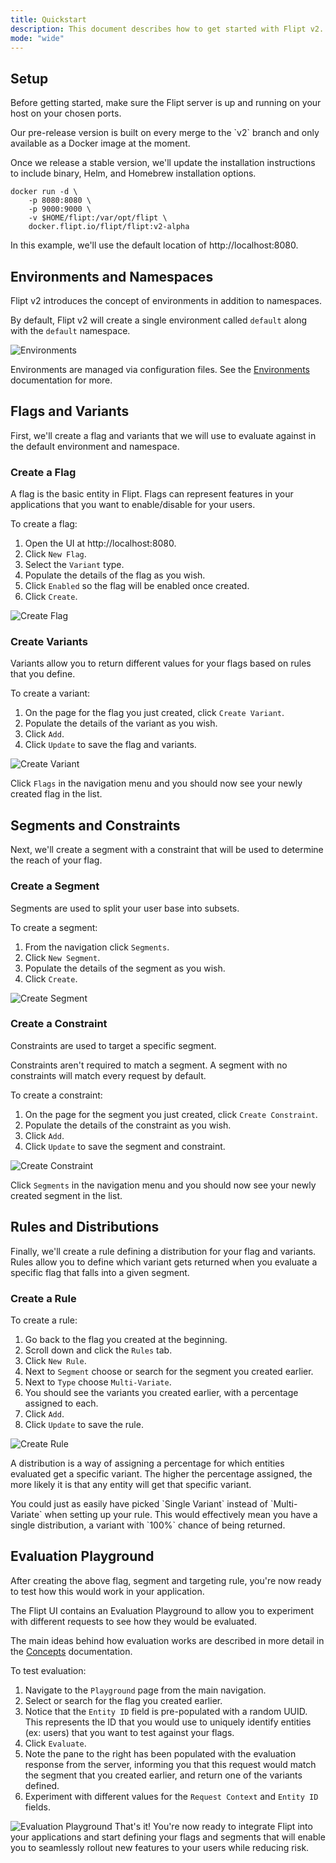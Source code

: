 ```yaml
---
title: Quickstart
description: This document describes how to get started with Flipt v2.
mode: "wide"
---
```



<V2Alpha />

## Setup

Before getting started, make sure the Flipt server is up and running on your
host on your chosen ports.

<Note>
  Our pre-release version is built on every merge to the `v2` branch and only available as a Docker image at the moment.

Once we release a stable version, we'll update the installation instructions to include binary, Helm, and Homebrew installation options.

</Note>

<CodeGroup>

```console Docker
docker run -d \
    -p 8080:8080 \
    -p 9000:9000 \
    -v $HOME/flipt:/var/opt/flipt \
    docker.flipt.io/flipt/flipt:v2-alpha
```

</CodeGroup>

In this example, we'll use the default location of http://localhost:8080.

## Environments and Namespaces

Flipt v2 introduces the concept of environments in addition to namespaces.

By default, Flipt v2 will create a single environment called `default` along with the `default` namespace.

![Environments](/v2/images/quickstart/environments.png)

Environments are managed via configuration files. See the [Environments](/v2/concepts#environments) documentation for more.

## Flags and Variants

First, we'll create a flag and variants that we will use to evaluate against in the default environment and namespace.

### Create a Flag

A flag is the basic entity in Flipt. Flags can represent features in your
applications that you want to enable/disable for your users.

To create a flag:

1. Open the UI at http://localhost:8080.
2. Click `New Flag`.
3. Select the `Variant` type.
4. Populate the details of the flag as you wish.
5. Click `Enabled` so the flag will be enabled once created.
6. Click `Create`.

![Create Flag](/v2/images/quickstart/create_flag.png)

### Create Variants

Variants allow you to return different values for your flags based on rules that
you define.

To create a variant:

1. On the page for the flag you just created, click `Create Variant`.
2. Populate the details of the variant as you wish.
3. Click `Add`.
4. Click `Update` to save the flag and variants.

![Create Variant](/v2/images/quickstart/create_variant.png)

Click `Flags` in the navigation menu and you should now see your newly created
flag in the list.

## Segments and Constraints

Next, we'll create a segment with a constraint that will be used to determine the
reach of your flag.

### Create a Segment

Segments are used to split your user base into subsets.

To create a segment:

1. From the navigation click `Segments`.
2. Click `New Segment`.
3. Populate the details of the segment as you wish.
4. Click `Create`.

![Create Segment](/v2/images/quickstart/create_segment.png)

### Create a Constraint

Constraints are used to target a specific segment.

<Note>
  Constraints aren't required to match a segment. A segment with no constraints
  will match every request by default.
</Note>

To create a constraint:

1. On the page for the segment you just created, click `Create Constraint`.
2. Populate the details of the constraint as you wish.
3. Click `Add`.
4. Click `Update` to save the segment and constraint.

![Create Constraint](/v2/images/quickstart/create_constraint.png)

Click `Segments` in the navigation menu and you should now see your newly
created segment in the list.

## Rules and Distributions

Finally, we'll create a rule defining a distribution for your flag and variants.
Rules allow you to define which variant gets returned when you
evaluate a specific flag that falls into a given segment.

### Create a Rule

To create a rule:

1. Go back to the flag you created at the beginning.
2. Scroll down and click the `Rules` tab.
3. Click `New Rule`.
4. Next to `Segment` choose or search for the segment you created earlier.
5. Next to `Type` choose `Multi-Variate`.
6. You should see the variants you created earlier, with a percentage assigned to each.
7. Click `Add`.
8. Click `Update` to save the rule.

![Create Rule](/v2/images/quickstart/create_rule.png)

A distribution is a way of assigning a percentage for which entities evaluated
get a specific variant. The higher the percentage assigned, the more likely it
is that any entity will get that specific variant.

<Note>
  You could just as easily have picked `Single Variant` instead of
  `Multi-Variate` when setting up your rule. This would effectively mean you
  have a single distribution, a variant with `100%` chance of being returned.
</Note>

## Evaluation Playground

After creating the above flag, segment and targeting rule, you're now ready to
test how this would work in your application.

The Flipt UI contains an Evaluation Playground to allow you to experiment
with different requests to see how they would be evaluated.

The main ideas behind how evaluation works are described in more detail in the
[Concepts](/concepts#evaluation) documentation.

To test evaluation:

1. Navigate to the `Playground` page from the main navigation.
2. Select or search for the flag you created earlier.
3. Notice that the `Entity ID` field is pre-populated with a random UUID. This represents
   the ID that you would use to uniquely identify entities (ex: users) that you
   want to test against your flags.
4. Click `Evaluate`.
5. Note the pane to the right has been populated with the evaluation
   response from the server, informing you that this request would match the
   segment that you created earlier, and return one of the variants defined.
6. Experiment with different values for the `Request Context` and `Entity ID` fields.

![Evaluation Playground](/v2/images/quickstart/evaluation_playground.png)
That's it! You're now ready to integrate Flipt into your applications and start
defining your flags and segments that will enable you to seamlessly rollout
new features to your users while reducing risk.
